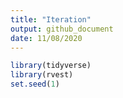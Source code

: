 ```yaml
---
title: "Iteration"
output: github_document
date: 11/08/2020
---
```


```r
library(tidyverse)
library(rvest)
set.seed(1)
```